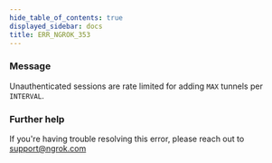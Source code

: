 ```yaml
---
hide_table_of_contents: true
displayed_sidebar: docs
title: ERR_NGROK_353
---
```


### Message

Unauthenticated sessions are rate limited for adding `MAX` tunnels per `INTERVAL`.

<ErrorDetails />

### Further help

If you're having trouble resolving this error, please reach out to [support@ngrok.com](mailto:support@ngrok.com?subject=Help%20with%20ERR_NGROK_353)
